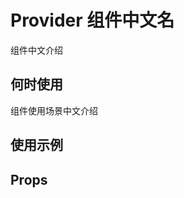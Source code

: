 # Provider 组件中文名

组件中文介绍

## 何时使用

组件使用场景中文介绍

## 使用示例

<!-- Inject Stories -->

## Props

<!-- Inject Props -->
